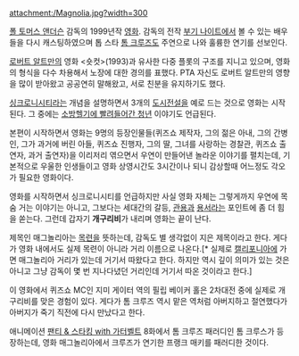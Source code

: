 attachment:/Magnolia.jpg?width=300 

[[폴 토머스 앤더슨]] 감독의 1999년작 [[영화]]. 감독의 전작 [[부기 나이트]]에서 볼 수 있는 배우들을 다시 캐스팅하였으며 톱 스타 [[톰 크루즈]]도 주연으로 나와 훌륭한 연기를 선보인다.

[[로버트 알트만]]의 영화 <숏컷>(1993)과 유사한 다중 플롯의 구조를 지니고 있으며, 영화의 형식을 다수 차용해서 노장에 대한 경의를 표했다. PTA 자신도 로버트 알트만의 영향을 많이 받아왔고 공공연히 말해왔고, 서로 친분을 유지하기도 했다.

[[싱크로니시티]]라는 개념을 설명하면서 3개의 [[도시전설]]을 예로 드는 것으로 영화는 시작된다. 그 중에는 [[소방헬기에 빨려들어간 청년]] 이야기도 언급된다.  

본편이 시작하면서 영화는 9명의 등장인물들(퀴즈쇼 제작자, 그의 젊은 아내, 그의 간병인, 그가 과거에 버린 아들, 퀴즈쇼 진행자, 그의 딸, 그녀를 사랑하는 경찰관, 퀴즈쇼 출연자, 과거 출연자)을 이리저리 엮으면서 우연이 만들어낸 놀라운 이야기를 펼치는데, 기본적으로 우울한 인생들이고 영화 상영시간도 3시간이나 되니 감상할때 어느정도 각오가 필요한 영화이다.

영화를 시작하면서 싱크로니시티를 언급하지만 사실 영화 자체는 그렇게까지 우연에 목숨 거는 이야기는 아니고, 그보다는 세대간의 갈등, [[관용]]과 [[용서]]라는 포인트에 좀 더 힘을 쏟는다. 그런데 갑자기 '''개구리비'''가 내리며 영화는 끝이 난다.

제목인 매그놀리아는 [[목련]]을 뜻하는데, 감독도 별 생각없이 지은 제목이라고 한다. 게다가 영화 내에서도 실제 목련이 아니라 거리 이름으로 나온다.[* 실제로 [[캘리포니아]]에 가면 매그놀리아 거리가 있는데 거기서 따왔다고 한다. 하지만 역시 깊이 의미가 있는 것은 아니고 그냥 감독이 몇 번 지나다녔던 거리인데 거기서 따온 것이라고 한다.]

이 영화에서 퀴즈쇼 MC인 지미 게이터 역의 필립 베이커 홀은 2차대전 중에 실제로 개구리비를 맞은 경험이 있다. 게다가 톰 크루즈 역시 맡은 역처럼 아버지하고 절연했다가 아버지가 죽기 직전에 다시 만났다고 한다.

애니메이션 [[팬티 & 스타킹 with 가터벨트]] 8화에서 톰 크루즈 패러디인 톰 크루스가 등장하는데, 영화 매그놀리아에서 크루즈가 연기한 프랭크 매키를 패러디한 것이다. 
